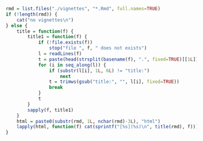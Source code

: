 ```r
rmd = list.files("./vignettes", "*.Rmd", full.names=TRUE)
if (!length(rmd)) {
    cat("no vignettes\n")
} else {
    title = function(f) {
        title1 = function(f) {
            if (!file.exists(f))
                stop("file ", f, " does not exists")
            l = readLines(f)
            t = paste(head(strsplit(basename(f), ".", fixed=TRUE)[[1L]], -1L), collapse=".") ## default, basename without extension
            for (i in seq_along(l)) {
                if (substr(l[i], 1L, 6L) != "title:")
                    next
                t = trimws(gsub("title:", "", l[i], fixed=TRUE))
                break
            }
            t
        }
        sapply(f, title1)
    }
    html = paste0(substr(rmd, 1L, nchar(rmd)-3L), "html")
    lapply(html, function(f) cat(sprintf("[%s](%s)\n", title(rmd), f))) |> invisible()
}
```
